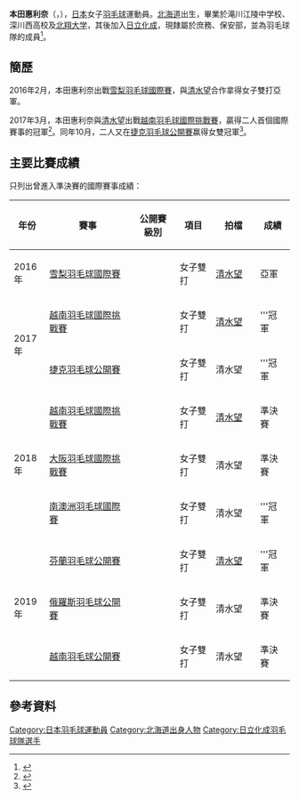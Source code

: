 {{noteTA|G1=Badminton}}
{{Infobox 羽球選手
| playername              = {{lang|ja|<small>ほんだ えりな</small><br/><big>本田 恵利奈</big>}}<br/><small>({{lang|en|Honda Erina}})</small>
| image                   = 
| size                    = 
| caption                 = 
| birth_name              = 
| date_of_birth           = {{birth_date_and_age|1994|3|15}}
| place_of_birth          = {{JPN}}[[北海道|北海道]]
| height                  = {{height|m=1.64}}
| weight                  = 
| event                   = 女子雙打
| country                 = {{JPN}}
| years_active            = 
| handedness              = 
| coach                   = 
| highest_ranking         = 第197位（女雙-[[清水望|清水望]]）
| date_of_highest_ranking = 2017年2月16日<ref name="highest-ranking">{{en}}[http://bwfcontent.tournamentsoftware.com/ranking/player.aspx?id=12961&player=2139477 BWF World Ranking - Ranking of Erina HONDA (95283)]</ref>
| current_ranking         = 第199位（女雙-[[清水望|清水望]]）
| date_of_current_ranking = 2017年3月2日<ref>{{en}}[http://bwfcontent.tournamentsoftware.com/ranking/category.aspx?id=12961&category=475 BWF World Ranking - BWF世界排名榜 (3/2/2017) - Women's doubles] {{Wayback|url=http://bwfcontent.tournamentsoftware.com/ranking/category.aspx?id=12961&category=475 |date=20181001135814 }}</ref>
| played                  = 11勝–2負（女雙）
| titles                  = 
| bwf_profile             = D2088BE4-B004-4E4E-854A-399FE6202FF9
| bwf_id                  = 95283
| updated                 = 2017年3月8日
}}
{{MedalTableTop}}
{{MedalSport | 女子[[羽毛球|羽毛球]]}}
{{MedalCountry | {{JPN}}}}
{{MedalBottom}}
'''本田惠利奈'''（{{jpn|j=本田 恵利奈|kn=ほんだ えりな|rm=Honda Erina}}，{{bd|1994年|3月15日||}}），[[日本|日本]]女子[[羽毛球|羽毛球]]運動員。[[北海道|北海道]]出生，畢業於滝川江陵中学校、深川西高校及[[北翔大学|北翔大学]]，其後加入[[日立化成|日立化成]]，現隸屬於庶務、保安部，並為羽毛球隊的成員<ref>{{ja}}{{cite web|title=選手紹介・日本リーグ女子 日立化成|url=http://www.badspi.jp/wp-content/uploads/2016/11/p79hitachi.pdf|publisher=Badminton Spirit|accessdate=2017-03-08|archive-date=2016-11-24|archive-url=https://web.archive.org/web/20161124030033/http://www.badspi.jp/wp-content/uploads/2016/11/p79hitachi.pdf|dead-url=no}}</ref>。

== 簡歷 ==
2016年2月，本田惠利奈出戰[[2016年雪梨羽毛球國際賽|雪梨羽毛球國際賽]]，與[[清水望|清水望]]合作拿得女子雙打亞軍。

2017年3月，本田惠利奈與[[清水望|清水望]]出戰[[2017年越南羽毛球國際挑戰賽|越南羽毛球國際挑戰賽]]，贏得二人首個國際賽事的冠軍<ref>{{ja}}{{cite news|title=【IC】本田＆清水が国際大会初優勝！＜ベトナム国際＞|url=http://www.badspi.jp/201703281233/|publisher=Badminton Spirit|date=2017-03-28|accessdate=2017-10-01|archive-date=2017-10-01|archive-url=https://web.archive.org/web/20171001214309/http://www.badspi.jp/201703281233/|dead-url=no}}</ref>。同年10月，二人又在[[2017年捷克羽毛球公開賽|捷克羽毛球公開賽]]赢得女雙冠軍<ref>{{ja}}{{cite news|title=男子単で桃田が優勝　女子複は本田、清水組が制す／バドミントン|url=http://www.sanspo.com/sports/news/20171001/spo17100111500005-n1.html|publisher=サンスポコム|date=2017-10-01|accessdate=2017-10-01|archive-date=2018-02-09|archive-url=https://web.archive.org/web/20180209122151/http://www.sanspo.com/sports/news/20171001/spo17100111500005-n1.html|dead-url=no}}</ref>。

==主要比賽成績==
只列出曾進入準決賽的國際賽事成績：
{| class=wikitable style="text-align:center; font-size:small;" 
!width="50"|年份
!width="180"|賽事
!width="80"|公開賽級別
!width="60"|項目
!width="80"|拍檔
!width="50"|成績
|-
!rowspan="1"|2016年
|[[2016年雪梨羽毛球國際賽|雪梨羽毛球國際賽]]
|{{BWFIS}}
|女子雙打
|[[清水望|清水望]]
|bgcolor="silver"|亞軍
|-
!rowspan="2"|2017年
|[[2017年越南羽毛球國際挑戰賽|越南羽毛球國際挑戰賽]]
|{{BWFIC}}
|女子雙打
|[[清水望|清水望]]
|bgcolor="gold"|'''冠軍
|-
|[[2017年捷克羽毛球公開賽|捷克羽毛球公開賽]]
|{{BWFIC}}
|女子雙打
|清水望
|bgcolor="gold"|'''冠軍
|-
!rowspan="3"|2018年
|[[2018年越南羽毛球國際挑戰賽|越南羽毛球國際挑戰賽]]
|{{BWFIC}}
|女子雙打
|[[清水望|清水望]]
|bgcolor="#b8860b"|準決賽
|-
|[[2018年大阪羽毛球國際挑戰賽|大阪羽毛球國際挑戰賽]]
|{{BWFIC}}
|女子雙打
|清水望
|bgcolor="#b8860b"|準決賽
|-
|[[2018年南澳洲羽毛球國際賽|南澳洲羽毛球國際賽]]
|{{BWFIC}}
|女子雙打
|清水望
|bgcolor="gold"|'''冠軍
|-
!rowspan="3"|2019年
|[[2019年芬蘭羽毛球公開賽|芬蘭羽毛球公開賽]]
|{{BWFIC}}
|女子雙打
|[[清水望|清水望]]
|bgcolor="gold"|'''冠軍
|-
|[[2019年俄羅斯羽毛球公開賽|俄羅斯羽毛球公開賽]]
|{{BWF100}}
|女子雙打
|清水望
|bgcolor="#b8860b"|準決賽
|-
|[[2019年越南羽毛球公開賽|越南羽毛球公開賽]]
|{{BWF100}}
|女子雙打
|清水望
|bgcolor="#b8860b"|準決賽
|}
{{BWF賽事級別索引}}

== 參考資料 ==
{{reflist}}

{{DEFAULTSORT:Honda Erina}}
[[Category:日本羽毛球運動員|Category:日本羽毛球運動員]]
[[Category:北海道出身人物|Category:北海道出身人物]]
[[Category:日立化成羽毛球隊選手|Category:日立化成羽毛球隊選手]]